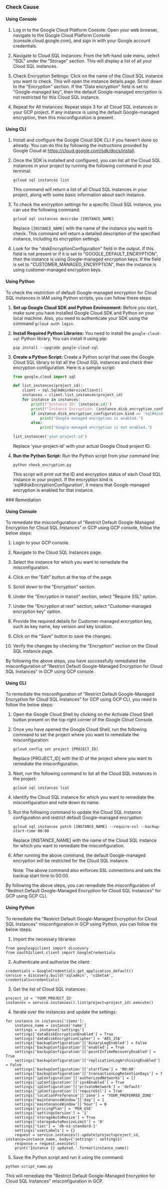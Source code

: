 

<Tabs><Tab title='Cause'>
### Check Cause

#### Using Console

1. Log in to the Google Cloud Platform Console: Open your web browser, navigate to the Google Cloud Platform Console (console.cloud.google.com), and sign in with your Google account credentials.

2. Navigate to Cloud SQL Instances: From the left-hand side menu, select "SQL" under the "Storage" section. This will display a list of all your Cloud SQL instances.

3. Check Encryption Settings: Click on the name of the Cloud SQL instance you want to check. This will open the instance details page. Scroll down to the "Encryption" section. If the "Data encryption" field is set to "Google-managed key", then the default Google-managed encryption is not restricted for this Cloud SQL instance.

4. Repeat for All Instances: Repeat steps 3 for all Cloud SQL instances in your GCP project. If any instance is using the default Google-managed encryption, then this misconfiguration is present.

#### Using CLI

1. Install and configure the Google Cloud SDK CLI if you haven't done so already. You can do this by following the instructions provided by Google Cloud at https://cloud.google.com/sdk/docs/install.

2. Once the SDK is installed and configured, you can list all the Cloud SQL instances in your project by running the following command in your terminal:

   ```
   gcloud sql instances list
   ```
   This command will return a list of all Cloud SQL instances in your project, along with some basic information about each instance.

3. To check the encryption settings for a specific Cloud SQL instance, you can use the following command:

   ```
   gcloud sql instances describe [INSTANCE_NAME]
   ```
   Replace `[INSTANCE_NAME]` with the name of the instance you want to check. This command will return a detailed description of the specified instance, including its encryption settings.

4. Look for the "diskEncryptionConfiguration" field in the output. If this field is not present or if it is set to "GOOGLE_DEFAULT_ENCRYPTION", then the instance is using Google-managed encryption keys. If the field is set to "CUSTOMER_MANAGED_ENCRYPTION", then the instance is using customer-managed encryption keys.

#### Using Python

To check the restriction of default Google-managed encryption for Cloud SQL instances in IAM using Python scripts, you can follow these steps:

1. **Set up Google Cloud SDK and Python Environment:**
   Before you start, make sure you have installed Google Cloud SDK and Python on your local machine. Also, you need to authenticate your SDK using the command `gcloud auth login`.

2. **Install Required Python Libraries:**
   You need to install the `google-cloud-sql` Python library. You can install it using pip:
   ```
   pip install --upgrade google-cloud-sql
   ```

3. **Create a Python Script:**
   Create a Python script that uses the Google Cloud SQL library to list all the Cloud SQL instances and check their encryption configuration. Here is a sample script:

   ```python
   from google.cloud import sql

   def list_instances(project_id):
       client = sql.SqlAdminServiceClient()
       instances = client.list_instances(project_id)
       for instance in instances:
           print(f"Instance ID: {instance.id}")
           print(f"Instance Encryption: {instance.disk_encryption_configuration.kind}")
           if instance.disk_encryption_configuration.kind == 'sql#diskEncryptionConfiguration':
               print("Google-managed encryption is enabled.")
           else:
               print("Google-managed encryption is not enabled.")

   list_instances('your-project-id')
   ```
   Replace 'your-project-id' with your actual Google Cloud project ID.

4. **Run the Python Script:**
   Run the Python script from your command line:
   ```
   python check_encryption.py
   ```
   This script will print out the ID and encryption status of each Cloud SQL instance in your project. If the encryption kind is 'sql#diskEncryptionConfiguration', it means that Google-managed encryption is enabled for that instance.

</Tab>

<Tab title='Remediation'>
### Remediation

#### Using Console

To remediate the misconfiguration of "Restrict Default Google-Managed Encryption for Cloud SQL Instances" in GCP using GCP console, follow the below steps:

1. Login to your GCP console.

2. Navigate to the Cloud SQL Instances page.

3. Select the instance for which you want to remediate the misconfiguration.

4. Click on the "Edit" button at the top of the page.

5. Scroll down to the "Encryption" section.

6. Under the "Encryption in transit" section, select "Require SSL" option.

7. Under the "Encryption at rest" section, select "Customer-managed encryption key" option.

8. Provide the required details for Customer-managed encryption key, such as key name, key version and key location.

9. Click on the "Save" button to save the changes.

10. Verify the changes by checking the "Encryption" section on the Cloud SQL instance page.

By following the above steps, you have successfully remediated the misconfiguration of "Restrict Default Google-Managed Encryption for Cloud SQL Instances" in GCP using GCP console.

#### Using CLI

To remediate the misconfiguration of "Restrict Default Google-Managed Encryption for Cloud SQL Instances" for GCP using GCP CLI, you need to follow the below steps:

1. Open the Google Cloud Shell by clicking on the Activate Cloud Shell button present on the top right corner of the Google Cloud Console.

2. Once you have opened the Google Cloud Shell, run the following command to set the project where you want to remediate the misconfiguration:

   ```
   gcloud config set project [PROJECT_ID]
   ```

   Replace [PROJECT_ID] with the ID of the project where you want to remediate the misconfiguration.

3. Next, run the following command to list all the Cloud SQL instances in the project:

   ```
   gcloud sql instances list
   ```

4. Identify the Cloud SQL instance for which you want to remediate the misconfiguration and note down its name.

5. Run the following command to update the Cloud SQL instance configuration and restrict default Google-managed encryption:

   ```
   gcloud sql instances patch [INSTANCE_NAME] --require-ssl --backup-start-time 00:00
   ```

   Replace [INSTANCE_NAME] with the name of the Cloud SQL instance for which you want to remediate the misconfiguration.

6. After running the above command, the default Google-managed encryption will be restricted for the Cloud SQL instance.

   Note: The above command also enforces SSL connections and sets the backup start time to 00:00.

By following the above steps, you can remediate the misconfiguration of "Restrict Default Google-Managed Encryption for Cloud SQL Instances" for GCP using GCP CLI.

#### Using Python

To remediate the "Restrict Default Google-Managed Encryption for Cloud SQL Instances" misconfiguration in GCP using Python, you can follow the below steps:

1. Import the necessary libraries:

```
from googleapiclient import discovery
from oauth2client.client import GoogleCredentials
```

2. Authenticate and authorize the client:

```
credentials = GoogleCredentials.get_application_default()
service = discovery.build('sqladmin', 'v1beta4', credentials=credentials)
```

3. Get the list of Cloud SQL instances:

```
project_id = 'YOUR_PROJECT_ID'
instances = service.instances().list(project=project_id).execute()
```

4. Iterate over the instances and update the settings:

```
for instance in instances['items']:
    instance_name = instance['name']
    settings = instance['settings']
    settings['dataDiskEncryptionEnabled'] = True
    settings['dataDiskEncryptionCipher'] = 'AES_256'
    settings['backupConfiguration']['binaryLogEnabled'] = False
    settings['backupConfiguration']['enabled'] = True
    settings['backupConfiguration']['pointInTimeRecoveryEnabled'] = True
    settings['backupConfiguration']['replicationLogArchivingEnabled'] = False
    settings['backupConfiguration']['startTime'] = '00:00'
    settings['backupConfiguration']['transactionLogRetentionDays'] = 7
    settings['ipConfiguration']['authorizedNetworks'] = []
    settings['ipConfiguration']['ipv4Enabled'] = True
    settings['ipConfiguration']['privateNetwork'] = 'default'
    settings['ipConfiguration']['requireSsl'] = True
    settings['locationPreference']['zone'] = 'YOUR_PREFERRED_ZONE'
    settings['maintenanceWindow']['day'] = 1
    settings['maintenanceWindow']['hour'] = 0
    settings['pricingPlan'] = 'PER_USE'
    settings['settingsVersion'] = '1'
    settings['storageAutoResize'] = True
    settings['storageAutoResizeLimit'] = '0'
    settings['tier'] = 'db-n1-standard-1'
    settings['userLabels'] = {}
    request = service.instances().update(project=project_id, instance=instance_name, body={'settings': settings})
    response = request.execute()
    print('Instance {} updated.'.format(instance_name))
```

5. Save the Python script and run it using the command:

```
python script_name.py
```

This will remediate the "Restrict Default Google-Managed Encryption for Cloud SQL Instances" misconfiguration in GCP.


</Tab>
</Tabs>